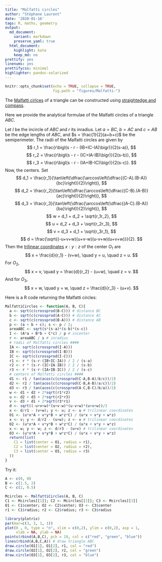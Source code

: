 ```yaml
---
title: "Malfatti circles"
author: "Stéphane Laurent"
date: '2020-01-16'
tags: R, maths, geometry
output:
  md_document:
    variant: markdown
    preserve_yaml: true
  html_document:
    highlight: kate
    keep_md: no
prettify: yes
linenums: yes
prettifycss: minimal
highlighter: pandoc-solarized
---
```


```r
knitr::opts_chunk$set(echo = TRUE, collapse = TRUE, 
                      fig.path = "figures/Malfatti-")
```

The [Malfatti cirlces](https://en.wikipedia.org/wiki/Malfatti_circles) of a 
triangle can be constructed using 
[straightedge and compass](https://math.stackexchange.com/a/333522/38217).

Here we provide the analytical formulae of the Malfatti circles of a 
triangle $ABC$.

Let $I$ be the incircle of $ABC$ and $r$ its inradius. 
Let $a = BC$, $b = AC$ and $c = AB$ be the edge lengths of $ABC$, and 
$s = \frac{1}{2}(a+b+c)$ be the semiperimeter. The radii of the Malfatti 
circles are given by
$$
r_1 = \frac{r\bigl(s - r - (IB+IC-IA)\bigr)}{2(s-a)},
$$
$$
r_2 = \frac{r\bigl(s - r - (IC+IA-IB)\bigr)}{2(s-b)},
$$
$$
r_3 = \frac{r\bigl(s - r - (IA+IB-IC)\bigr)}{2(s-c)}.
$$
Now, the centers. Set
$$
d_1 = 
\frac{r_1}{\tan\left(\dfrac{\arccos\left(\dfrac{(C-A).(B-A)}{bc}\right)}{2}\right)},
$$
$$
d_2 = 
\frac{r_2}{\tan\left(\dfrac{\arccos\left(\dfrac{(C-B).(A-B)}{ac}\right)}{2}\right)},
$$
$$
d_3 = 
\frac{r_3}{\tan\left(\dfrac{\arccos\left(\dfrac{(A-C).(B-A)}{ba}\right)}{2}\right)},
$$
$$
w = d_1 + d_2 + \sqrt{r_1r_2},
$$
$$
u = d_2 + d_3 + \sqrt{r_2r_3},
$$
$$
v = d_3 + d_1 + \sqrt{r_3r_1},
$$
$$
d = \frac{\sqrt{(-u+v+w)(u+v-w)(u-v+w)(u+v+w)}}{2}.
$$
Then the [trilinear coordinates](https://en.wikipedia.org/wiki/Trilinear_coordinates) 
$x:y:z$ of the center $O_1$ are 
$$
x = \frac{d}{r_1} - (v+w), \quad y = u, \quad z = u. 
$$
For $O_2$, 
$$
x = v, \quad y = \frac{d}{r_2} - (u+w), \quad z = v. 
$$
And for $O_3$,
$$
x = w, \quad y = w, \quad z = \frac{d}{r_3} - (u+v). 
$$

Here is a R code returning the Malfatti circles:

```r
MalfattiCircles <- function(A, B, C){
  a <- sqrt(c(crossprod(B-C))) # distance BC
  b <- sqrt(c(crossprod(A-C))) # distance AC
  c <- sqrt(c(crossprod(B-A))) # distance AB
  p <- (a + b + c); s <- p / 2;
  areaABC <- sqrt(s*(s-a)*(s-b)*(s-c))
  I <- (A*a + B*b + C*c) / p # incenter
  r <- areaABC / s # inradius
  # radii of Malfatti circles ####
  IA <- sqrt(c(crossprod(I-A)))
  IB <- sqrt(c(crossprod(I-B)))
  IC <- sqrt(c(crossprod(I-C)))
  r1 <- r * (s-r-(IB+IC-IA)) / 2 / (s-a)
  r2 <- r * (s-r-(IC+IA-IB)) / 2 / (s-b)
  r3 <- r * (s-r-(IA+IB-IC)) / 2 / (s-c)
  # centers of Malfatti circles ####
  d1 <- r1 / tan(acos(c(crossprod(C-A,B-A)/b/c))/2)
  d2 <- r2 / tan(acos(c(crossprod(C-B,A-B)/a/c))/2)
  d3 <- r3 / tan(acos(c(crossprod(A-C,B-C)/b/a))/2)
  w <- d1 + d2 + 2*sqrt(r1*r2)
  u <- d2 + d3 + 2*sqrt(r2*r3)
  v <- d3 + d1 + 2*sqrt(r3*r1)
  d <- sqrt((-u+v+w)*(u+v-w)*(u-v+w)*(u+v+w))/2
  x <- d/r1 - (v+w); y <- u; z <- u # trilinear coordinates
  O1 <- (u*x*A + v*y*B + w*z*C) / (u*x + v*y + w*z)
  x <- v; y <- d/r2 - (u+w); z <- v # trilinear coordinates
  O2 <- (u*x*A + v*y*B + w*z*C) / (u*x + v*y + w*z)
  x <- w; y <- w; z <- d/r3 - (u+v) # trilinear coordinates
  O3 <- (u*x*A + v*y*B + w*z*C) / (u*x + v*y + w*z)
  return(list(
    C1 = list(center = O1, radius = r1), 
    C2 = list(center = O2, radius = r2),
    C3 = list(center = O3, radius = r3)
  ))
}
```

Try it:

```r
A <- c(0, 0)
B <- c(1.5, 2)
C <- c(2, 0.5)

Mcircles <- MalfattiCircles(A, B, C)
C1 <- Mcircles[[1]]; C2 <- Mcircles[[2]]; C3 <- Mcircles[[3]]
O1 <- C1$center; O2 <- C2$center; O3 <- C3$center
r1 <- C1$radius; r2 <- C2$radius; r3 <- C3$radius

library(plotrix)
par(mar=c(3, 3, 1, 1))
plot(0 , 0, type = "n", xlim = c(0,2), ylim = c(0,2), asp = 1, 
     xlab = NA, ylab = NA)
points(rbind(A,B,C), pch = 19, col = c("red", "green", "blue"))
lines(rbind(A,B,C,A)) # draw triangle ABC
draw.circle(O1[1], O1[2], r1, col = "red")
draw.circle(O2[1], O2[2], r2, col = "green")
draw.circle(O3[1], O3[2], r3, col = "blue")
```




